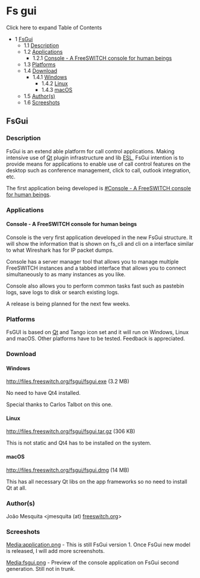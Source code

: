 
# Fs gui 

 

Click here to expand Table of Contents

* 1 [FsGui](#fsgui)  
   * 1.1 [Description](#description)  
   * 1.2 [Applications](#applications)  
      * 1.2.1 [Console - A FreeSWITCH console for human beings](#console---a-freeswitch-console-for-human-beings)  
   * 1.3 [Platforms](#platforms)  
   * 1.4 [Download](#download)  
      * 1.4.1 [Windows](#windows)  
         * 1.4.2 [Linux](#fsgui)  
         * 1.4.3 [macOS](#fsgui)  
   * 1.5 [Author(s)](#authors)  
   * 1.6 [Screeshots](#screeshots)

## FsGui

### Description

FsGui is an extend able platform for call control applications. Making intensive use of [Qt](http://www.qtsoftware.com/) plugin infrastructure and lib [ESL](../Event-Socket-Library/index.mdx#-new-), FsGui intention is to provide means for applications to enable use of call control features on the desktop such as conference management, click to call, outlook integration, etc.

The first application being developed is [#Console - A FreeSWITCH console for human beings](Fs-gui_13173087.mdx#console---a-freeswitch-console-for-human-beings).

### Applications

#### Console - A FreeSWITCH console for human beings

Console is the very first application developed in the new FsGui structure. It will show the information that is shown on fs\_cli and cli on a interface similar to what Wireshark has for IP packet dumps.

Console has a server manager tool that allows you to manage multiple FreeSWITCH instances and a tabbed interface that allows you to connect simultaneously to as many instances as you like.

Console also allows you to perform common tasks fast such as pastebin logs, save logs to disk or search existing logs.

A release is being planned for the next few weeks.

### Platforms

FsGUI is based on [Qt](http://www.qtsoftware.com/) and Tango icon set and it will run on Windows, Linux and macOS. Other platforms have to be tested. Feedback is appreciated.

### Download

#### Windows

<http://files.freeswitch.org/fsgui/fsgui.exe> (3.2 MB)

No need to have Qt4 installed.

Special thanks to Carlos Talbot on this one.

#### Linux

<http://files.freeswitch.org/fsgui/fsgui.tar.gz> (306 KB)

This is not static and Qt4 has to be installed on the system.

#### macOS

<http://files.freeswitch.org/fsgui/fsgui.dmg> (14 MB)

This has all necessary Qt libs on the app frameworks so no need to install Qt at all.

### Author(s)

João Mesquita &lt;jmesquita (at) [freeswitch.org](http://freeswitch.org)\>

### Screeshots

[Media:application.png](https://wiki.freeswitch.org/images/8/87/Application.png "Application.png") \- This is still FsGui version 1\. Once FsGui new model is released, I will add more screenshots.

[Media:fsgui.png](https://wiki.freeswitch.org/images/7/77/Fsgui.png "Fsgui.png") \- Preview of the console application on FsGui second generation. Still not in trunk.


